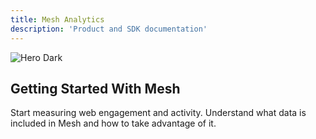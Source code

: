 ```yaml
---
title: Mesh Analytics
description: 'Product and SDK documentation'
---
```


<img
  src="https://mesh-beta.s3.us-west-2.amazonaws.com/images/Frame+6+(1).png"
  alt="Hero Dark"
/>

## Getting Started With Mesh



<CardGroup cols={2}>
  <Card
    title="Install the Mesh SDK"
    icon="code"
    href="/sdk-reference"
  >
    Start measuring web engagement and activity.
  </Card>
  <Card
    title="Data Definitions"
    icon="database"
    href="/definitions"
  >
    Understand what data is included in Mesh and how to take advantage of it.
  </Card>
</CardGroup>
